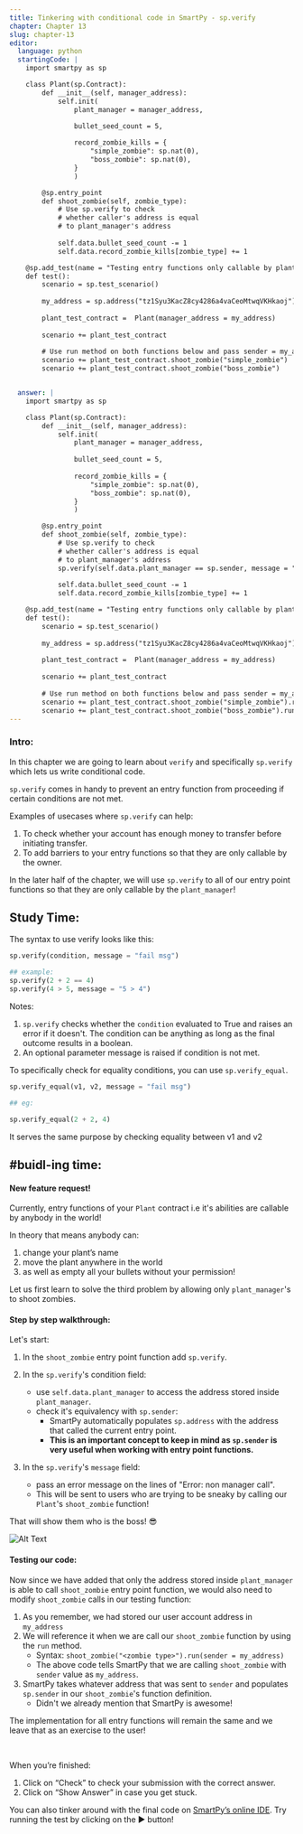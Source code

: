 ```yaml
---
title: Tinkering with conditional code in SmartPy - sp.verify
chapter: Chapter 13
slug: chapter-13
editor:
  language: python
  startingCode: |
    import smartpy as sp

    class Plant(sp.Contract):
        def __init__(self, manager_address):
            self.init(
                plant_manager = manager_address,

                bullet_seed_count = 5, 
                
                record_zombie_kills = {
                    "simple_zombie": sp.nat(0), 
                    "boss_zombie": sp.nat(0), 
                }
                )

        @sp.entry_point
        def shoot_zombie(self, zombie_type):
            # Use sp.verify to check 
            # whether caller's address is equal 
            # to plant_manager's address
     
            self.data.bullet_seed_count -= 1
            self.data.record_zombie_kills[zombie_type] += 1

    @sp.add_test(name = "Testing entry functions only callable by plant manager")
    def test():
        scenario = sp.test_scenario()
        
        my_address = sp.address("tz1Syu3KacZ8cy4286a4vaCeoMtwqVKHkaoj")
        
        plant_test_contract =  Plant(manager_address = my_address)
        
        scenario += plant_test_contract
        
        # Use run method on both functions below and pass sender = my_address to it. 
        scenario += plant_test_contract.shoot_zombie("simple_zombie")
        scenario += plant_test_contract.shoot_zombie("boss_zombie")


  answer: |  
    import smartpy as sp

    class Plant(sp.Contract):
        def __init__(self, manager_address):
            self.init(
                plant_manager = manager_address, 
                
                bullet_seed_count = 5,
                
                record_zombie_kills = {
                    "simple_zombie": sp.nat(0), 
                    "boss_zombie": sp.nat(0), 
                }
                )

        @sp.entry_point
        def shoot_zombie(self, zombie_type):
            # Use sp.verify to check 
            # whether caller's address is equal 
            # to plant_manager's address
            sp.verify(self.data.plant_manager == sp.sender, message = "Error: non manager call")
            
            self.data.bullet_seed_count -= 1
            self.data.record_zombie_kills[zombie_type] += 1

    @sp.add_test(name = "Testing entry functions only callable by plant manager")
    def test():
        scenario = sp.test_scenario()
        
        my_address = sp.address("tz1Syu3KacZ8cy4286a4vaCeoMtwqVKHkaoj")
        
        plant_test_contract =  Plant(manager_address = my_address)
        
        scenario += plant_test_contract
        
        # Use run method on both functions below and pass sender = my_address to it. 
        scenario += plant_test_contract.shoot_zombie("simple_zombie").run(sender = my_address)
        scenario += plant_test_contract.shoot_zombie("boss_zombie").run(sender = my_address)
---
```


### Intro: 
In this chapter we are going to learn about `verify` and specifically `sp.verify` which lets us write conditional code. 

`sp.verify` comes in handy to prevent an entry function from proceeding if certain conditions are not met. 

Examples of usecases where `sp.verify` can help: 

1. To check whether your account has enough money to transfer before initiating transfer. 
2. To add barriers to your entry functions so that they are only callable by the owner. 

In the later half of the chapter, we will use `sp.verify` to all of our entry point functions so that they are only callable by the `plant_manager`!



## Study Time: 


The syntax to use verify looks like this: 

```python
sp.verify(condition, message = "fail msg"​)

## example: 
sp.verify(2 + 2 == 4)
sp.verify(4 > 5, message = "5 > 4")

```

Notes:

1. `sp.verify` checks whether the `condition` evaluated to <span class="string-highlight">True</span> and raises an error if it doesn't. The condition can be anything as long as the final outcome results in a boolean. 
2. An optional parameter message is raised if condition is not met.


To specifically check for equality conditions, you can use `sp.verify_equal`. 

```python
sp.verify_equal(v1, v2, message = "fail msg"​)

## eg: 

sp.verify_equal(2 + 2, 4)

```

It serves the same purpose by checking equality between <span class="string-highlight">v1</span> and <span class="string-highlight">v2</span>


## #buidl-ing time:

#### New feature request!

Currently, entry functions of your `Plant` contract i.e it's abilities are callable by anybody in the world! 

In theory that means anybody can:

1. change your plant’s name 
2. move the plant anywhere in the world 
3. as well as empty all your bullets without your permission!


Let us first learn to solve the third problem by allowing only `plant_manager`'s to shoot zombies. 

#### Step by step walkthrough: 

Let's start: 

1. In the `shoot_zombie` entry point function add `sp.verify`. 
2. In the `sp.verify`'s condition field: 
    * use `self.data.plant_manager` to access the address stored inside `plant_manager`. 
    * check it's equivalency with `sp.sender`:
       * SmartPy automatically populates `sp.address` with the address that called the current entry point.
       * **This is an important concept to keep in mind as `sp.sender` is very useful when working with entry point functions.**
 
3. In the `sp.verify`'s `message` field: 
    * pass an error message on the lines of <span class="string-highlight">"Error: non manager call".</span>
    * This will be sent to users who are trying to be sneaky by calling our `Plant`'s `shoot_zombie` function! 

That will show them who is the boss! 😎

![Alt Text](https://media.giphy.com/media/tRl9evJaEURRm/giphy.gif)

#### Testing our code: 

Now since we have added that only the address stored inside `plant_manager` is able to call `shoot_zombie` entry point function, we would also need to modify `shoot_zombie` calls in our testing function: 

1. As you remember, we had stored our user account address in `my_address`
2. We will reference it when we are call our `shoot_zombie` function by using the `run` method. 
    * Syntax: `shoot_zombie("<zombie type>").run(sender = my_address)`
    * The above code tells SmartPy that we are calling `shoot_zombie` with `sender` value as `my_address`. 
4. SmartPy takes whatever address that was sent to `sender` and populates `sp.sender` in our `shoot_zombie`'s function definition. 
    * Didn't we already mention that SmartPy is awesome! 


The implementation for all entry functions will remain the same and we leave that as an exercise to the user! 


<br />

When you’re finished:

1. Click on “Check” to check your submission with the correct answer.
2. Click on “Show Answer” in case you get stuck.


You can also tinker around with the final code on [SmartPy’s online IDE](https://smartpy.io/demo/index.html?code=eJydVO@L1DAQ_d6_YqgfbHEtnp5yLCwIhyAcguCPD4qENJ29jZsmvUx6S0_835203d12XVTMt0nfvJm8N1NdN84HoFr60HQgCahJEmUkEbw30oaMmuLa2eClCvkyAT4VrkEIbXUQIiM06wXU0spb9EJWlUeiERhP_F5EbHa4iqeJ3GJMg9UpwSKZocvWGAyCECuhXGsDZ7xcwAwzCzwq5yvx4OpSo9hqY4hTfsww8aSk68bgCEyX_PrCypA9y0_Ye3DpiP4O_TmL8uElrxmNrGInGqdtOOhIG@fCyDlqOTYdugYnOj6CT4Sx5j16ve4gOFAbVFuYIHYbDBuWU0mWyz8mGNUETYB3rTRTMBPMTDjCj97tq_WdFZUMsjgxbhVBhLZCz1PAyXzNSqdvvHd@CdbZvbV9V2mewHw0etLf_X26goszwDO@fp3o9Q2exLwkqs2PEQEpZFbWfUsfOdD2FnobYN1aFbSzBM6arm9Olgah7AZZ9m1zx9Gnnmm0gxRa6bWD_vHxi9hfZXlymMW620_zAByDLA0PFx@69sWNVF@uVHf5_OqVvLyX1@jehd3d55u3W@m@pxOiQfK@jho3kRnH9TxZnLhKh7oTjkPPLNAZviNwmDPfsm88TK5ieaB0YTMRrETjdiBtBU38TQzuzwrH4dKh@KfSxWwFThYyL7iT7EyF_D@op@v7B@Jf8HKX5A--). Try running the test by clicking on the ▶️ button!

